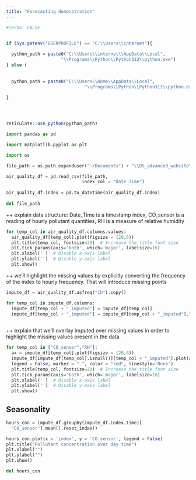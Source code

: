 ```yaml
---
title: "Forecasting demonstration"
---
```



```r
#|echo: FALSE


if (Sys.getenv("USERPROFILE") == "C:\\Users\\internet"){
  
  python_path = paste0("C:\\Users\\internet\\AppData\\Local",
                     "\\Programs\\Python\\Python312\\python.exe")
} else {
  
  
  python_path = paste0("C:\\Users\\Home\\AppData\\Local",
                              "\\Programs\\Python\\Python312\\python.exe")
  
}




reticulate::use_python(python_path)

```

```python

import pandas as pd

import matplotlib.pyplot as plt

import os 

```

```python

file_path = os.path.expanduser("~/Documents") + "\\DS_advanced_website\\data\\example_air_quality.csv"

air_quality_df = pd.read_csv(file_path,
                             index_col = "Date_Time")
                             
air_quality_df.index = pd.to_datetime(air_quality_df.index)
                             
del file_path

```

++ explain data structure: Date_Time is a timestamp index, CO_sensor is a reading of hourly pollutant quantities, RH is a measure of relative humidity

```python

for temp_col in air_quality_df.columns.values:
  air_quality_df[temp_col].plot(figsize = (20,6))
  plt.title(temp_col, fontsize=20)  # Increase the title font size
  plt.tick_params(axis='both', which='major', labelsize=16)
  plt.xlabel('')  # Disable x-axis label
  plt.ylabel('')  # Disable y-axis label
  plt.show()

```

++ we'll highlight the missing values by explicitly converting the frequency of the index to hourly frequency. That will introduce missing points


```python

impute_df = air_quality_df.asfreq("1h").copy()

for temp_col in impute_df.columns:
  impute_df[temp_col + "_imputed"] = impute_df[temp_col]
  impute_df[temp_col + "_imputed"] = impute_df[temp_col + "_imputed"].ffill()
  

```

++ explain that we'll overlay imputed over missing values in order to highlight
the missing values present in the data

```python

for temp_col in ["CO_sensor","RH"]:
  ax = impute_df[temp_col].plot(figsize = (20,6))
  impute_df[impute_df[temp_col].isnull()][temp_col + "_imputed"].plot(ax = ax,
  legend = False, marker = ".", color = "red", linestyle='None')
  plt.title(temp_col, fontsize=20)  # Increase the title font size
  plt.tick_params(axis='both', which='major', labelsize=16)
  plt.xlabel('')  # Disable x-axis label
  plt.ylabel('')  # Disable y-axis label
  plt.show()

```


## Seasonality

```python

hours_con = impute_df.groupby(impute_df.index.time)[
  "CO_sensor"].mean().reset_index()

hours_con.plot(x = 'index', y = 'CO_sensor', legend = False)
plt.title("Pollutant concentration over day time")
plt.xlabel("")
plt.ylabel("")
plt.show()

del hours_con
```


